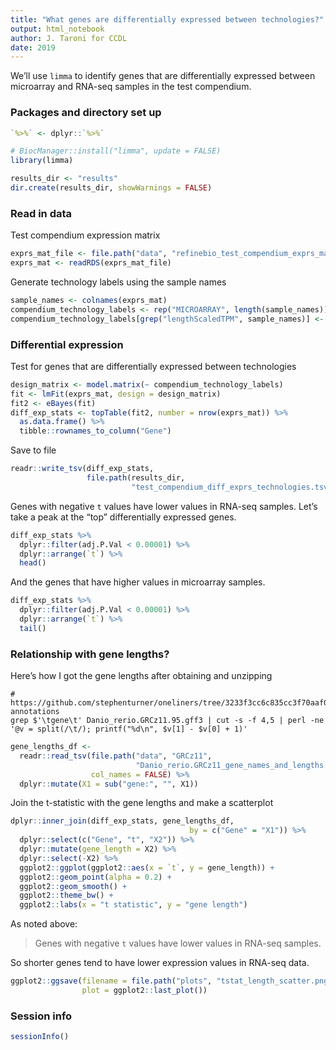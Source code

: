 ```yaml
---
title: "What genes are differentially expressed between technologies?"
output: html_notebook
author: J. Taroni for CCDL
date: 2019
---
```


We'll use `limma` to identify genes that are differentially expressed between
microarray and RNA-seq samples in the test compendium.

### Packages and directory set up

```r
`%>%` <- dplyr::`%>%`
```

```r
# BiocManager::install("limma", update = FALSE)
library(limma)
```

```r
results_dir <- "results"
dir.create(results_dir, showWarnings = FALSE)
```

### Read in data

Test compendium expression matrix

```r
exprs_mat_file <- file.path("data", "refinebio_test_compendium_exprs_mat.RDS")
exprs_mat <- readRDS(exprs_mat_file)
```

Generate technology labels using the sample names

```r
sample_names <- colnames(exprs_mat)
compendium_technology_labels <- rep("MICROARRAY", length(sample_names))
compendium_technology_labels[grep("lengthScaledTPM", sample_names)] <- "RNASEQ"
```

### Differential expression

Test for genes that are differentially expressed between technologies

```r
design_matrix <- model.matrix(~ compendium_technology_labels)
fit <- lmFit(exprs_mat, design = design_matrix)
fit2 <- eBayes(fit)
diff_exp_stats <- topTable(fit2, number = nrow(exprs_mat)) %>%
  as.data.frame() %>%
  tibble::rownames_to_column("Gene")
```

Save to file

```r
readr::write_tsv(diff_exp_stats, 
                 file.path(results_dir, 
                           "test_compendium_diff_exprs_technologies.tsv"))
```

Genes with negative `t` values have lower values in RNA-seq samples.
Let's take a peak at the "top" differentially expressed genes.

```r
diff_exp_stats %>%
  dplyr::filter(adj.P.Val < 0.00001) %>%
  dplyr::arrange(`t`) %>%
  head()
```

And the genes that have higher values in microarray samples.

```r
diff_exp_stats %>%
  dplyr::filter(adj.P.Val < 0.00001) %>%
  dplyr::arrange(`t`) %>%
  tail()
```

### Relationship with gene lengths?

Here's how I got the gene lengths after obtaining and unzipping 

```
# https://github.com/stephenturner/oneliners/tree/3233f3cc6c835cc3f70aaf0462f2d2b31244069d#gff3-annotations
grep $'\tgene\t' Danio_rerio.GRCz11.95.gff3 | cut -s -f 4,5 | perl -ne '@v = split(/\t/); printf("%d\n", $v[1] - $v[0] + 1)'
```

```r
gene_lengths_df <- 
  readr::read_tsv(file.path("data", "GRCz11", 
                            "Danio_rerio.GRCz11_gene_names_and_lengths.tsv"),
                  col_names = FALSE) %>%
  dplyr::mutate(X1 = sub("gene:", "", X1))
```

Join the t-statistic with the gene lengths and make a scatterplot

```r
dplyr::inner_join(diff_exp_stats, gene_lengths_df, 
                                        by = c("Gene" = "X1")) %>%
  dplyr::select(c("Gene", "t", "X2")) %>%
  dplyr::mutate(gene_length = X2) %>%
  dplyr::select(-X2) %>%
  ggplot2::ggplot(ggplot2::aes(x = `t`, y = gene_length)) +
  ggplot2::geom_point(alpha = 0.2) +
  ggplot2::geom_smooth() +
  ggplot2::theme_bw() +
  ggplot2::labs(x = "t statistic", y = "gene length")
```

As noted above:

> Genes with negative `t` values have lower values in RNA-seq samples.

So shorter genes tend to have lower expression values in RNA-seq data.

```r
ggplot2::ggsave(filename = file.path("plots", "tstat_length_scatter.png"),
                plot = ggplot2::last_plot())
```

### Session info

```r
sessionInfo()
```

